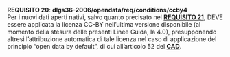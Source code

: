 ::: {#req-20 .callout-important appearance="simple" icon=false}
[**REQUISITO 20**]{.testo-rosso}: **dlgs36-2006/opendata/req/conditions/ccby4**<br>
Per i nuovi dati aperti nativi, salvo quanto precisato nel [**REQUISITO 21**](#req-21){.testo-rosso}, DEVE essere applicata la licenza CC-BY nell’ultima versione disponibile (al momento della stesura delle presenti Linee Guida, la 4.0), presupponendo altresì l’attribuzione automatica di tale licenza nel caso di applicazione del principio "open data by default", di cui all’articolo 52 del [**CAD**](capitolo-2.qmd#CAD).
:::
